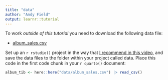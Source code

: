 ```yaml
---
title: "data"
author: "Andy Field"
output: learnr::tutorial
---
```


To work *outside of this tutorial* you need to download the following data file:

* [album_sales.csv](https://www.discovr.rocks/csv/album_sales.csv)

Set up an `r rstudio()` project in the way that [I recommend in this video](https://youtu.be/mqT7c17tofE?si=R0aSApz66fGQKESl), and save the data files to the folder within your project called [data]{.alt}. Place this code in the first code chunk in your `r quarto()` document:

```r
album_tib <- here::here("data/album_sales.csv") |> read_csv()
```




